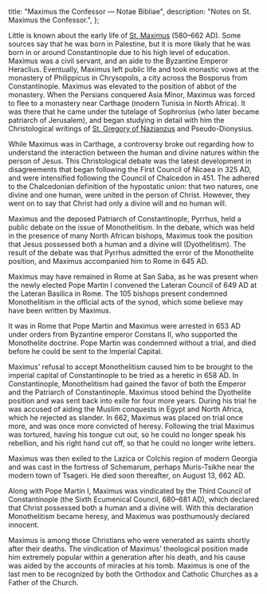   title: "Maximus the Confessor — Notae Bibliae",
  description: "Notes on St. Maximus the Confessor.",
};

<Initial text="Maximus the Confessor"/>

Little is known about the early life of [St. Maximus](/glossary/names#maximus) <Definition lang="english" anchor="confessor" text="the Confessor" /> (580–662 AD). Some sources say that he was born in Palestine, but it is more likely that he was born in or around Constantinople due to his high level of education. Maximus was a civil servant, and an aide to the Byzantine Emperor Heraclius. Eventually, Maximus left public life and took monastic vows at the monastery of Philippicus in Chrysopolis, a city across the Bosporus from Constantinople. Maximus was elevated to the position of abbot of the monastery. When the Persians conquered Asia Minor, Maximus was forced to flee to a monastery near Carthage (modern Tunisia in North Africa). It was there that he came under the tutelage of Sophronius (who later became patriarch of Jerusalem), and began studying in detail with him the Christological writings of [St. Gregory of Nazianzus](/people/saints/cappadocian-fathers/gregory-of-nazianzus) and Pseudo-Dionysius.

While Maximus was in Carthage, a controversy broke out regarding how to understand the interaction between the human and divine natures within the person of Jesus. This Christological debate was the latest development in disagreements that began following the First Council of Nicaea in 325 AD, and were intensified following the Council of Chalcedon in 451. The <Definition lang="greek" anchor="monotheletes" text="Monothelites" /> adhered to the Chalcedonian definition of the hypostatic union: that two natures, one divine and one human, were united in the person of Christ. However, they went on to say that Christ had only a divine will and no human will.

Maximus and the deposed Patriarch of Constantinople, Pyrrhus, held a public debate on the issue of Monothelitism. In the debate, which was held in the presence of many North African bishops, Maximus took the position that Jesus possessed both a human and a divine will (Dyothelitism). The result of the debate was that Pyrrhus admitted the error of the Monothelite position, and Maximus accompanied him to Rome in 645 AD.

Maximus may have remained in Rome at San Saba, as he was present when the newly elected Pope Martin I convened the Lateran Council of 649 AD at the Lateran Basilica in Rome. The 105 bishops present condemned Monothelitism in the official acts of the synod, which some believe may have been written by Maximus.

It was in Rome that Pope Martin and Maximus were arrested in 653 AD under orders from Byzantine emperor Constans II, who supported the Monothelite doctrine. Pope Martin was condemned without a trial, and died before he could be sent to the Imperial Capital.

Maximus' refusal to accept Monothelitism caused him to be brought to the imperial capital of Constantinople to be tried as a heretic in 658 AD. In Constantinople, Monothelitism had gained the favor of both the Emperor and the Patriarch of Constantinople. Maximus stood behind the Dyothelite position and was sent back into exile for four more years. During his trial he was accused of aiding the Muslim conquests in Egypt and North Africa, which he rejected as slander. In 662, Maximus was placed on trial once more, and was once more convicted of heresy. Following the trial Maximus was tortured, having his tongue cut out, so he could no longer speak his rebellion, and his right hand cut off, so that he could no longer write letters.

Maximus was then exiled to the Lazica or Colchis region of modern Georgia and was cast in the fortress of Schemarum, perhaps Muris-Tsikhe near the modern town of Tsageri. He died soon thereafter, on August 13, 662 AD.

Along with Pope Martin I, Maximus was vindicated by the Third Council of Constantinople (the Sixth Ecumenical Council, 680–681 AD), which declared that Christ possessed both a human and a divine will. With this declaration Monothelitism became heresy, and Maximus was posthumously declared innocent.

Maximus is among those Christians who were venerated as saints shortly after their deaths. The vindication of Maximus' theological position made him extremely popular within a generation after his death, and his cause was aided by the accounts of miracles at his tomb. Maximus is one of the last men to be recognized by both the Orthodox and Catholic Churches as a Father of the Church.
